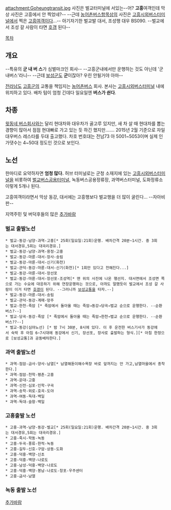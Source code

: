 attachment:Goheungtransit.jpg
사진은 벌교터미널에 서있는--어? '''고흥'''여객인데 막상 사진은 고흥에서 안 찍었네?-- --근데 [[농어촌버스]]항목상의 사진은 [[고흥시외버스터미널]]에서 찍은 [[고흥여객]]이다...--
아기자기한 벌교발 대서, 조성행 대우 BS090. --벌교에서 조성 갈 사람이 타면 [[호갱]] 된다--

[[목차]]

== 개요 ==
--특유의 '''군 내 버 스'''가 심벌마크인 회사--
--고흥군내에서만 운행하는 것도 아닌데 '군내버스'라니-- --근데 [[보성군]]도 '''군'''이잖아? 우린 안될거야 아마--

[[전라남도]] [[고흥군]]의 교통을 책임지는 [[농어촌버스]] 회사. 본사는 [[고흥시외버스터미널]] 내에 위치하고 있다. 배차 텀이 엄청 긴데다 일요일엔 '''버스가 쉰다'''.

== 차종 ==
[[보성교통|윗동네 버스회사]]와는 달리 현대차와 대우차가 골고루 있지만, 새 차 살 때 현대차를 뽑는 경향이 많아서 점점 현대빠로 가고 있는 듯 하긴 했지만....... 2015년 2월 기준으로 자일대우버스 레스타를 두대 출고했다. 
차호 번호대는 전남73 아 5001~5053이며 실제 인가댓수는 4~50대 정도인 것으로 보인다.

== 노선 ==
한마디로 요약하자면 '''엄청 많다.''' 허브 터미널로는 군청 소재지에 있는 [[고흥시외버스터미널]]을 비롯하여 [[벌교버스공용터미널]], 녹동버스공용정류장, 과역버스터미널, 도화정류소 이렇게 5개나 된다.

고흥여객이라면서 막상 동강, 대서에는 고흥행보다 벌교행을 더 많이 굴린다... --자아비판--

지역주민 및 버덕후들의 많은 [[추가바람]]

=== 벌교 출발노선 ===
 * 벌교-동강-남양-과역-고흥[* 25회(일요일:21회)운행. 배차간격 20분~1시간. 중 3회는 대서경유,5회는 대곡리경유.]
 * 벌교-동강-남양-과역-용정-고흥
 * 벌교-동강-마륜-대서-장사-송림
 * 벌교-동강-마륜-대서-신기(화천)
 * 벌교-관덕-동강-마륜-대서-신기(화천)[* 1회만 있다고 전해진다...]
 * 벌교-동강-마륜-대서-장선포
 * 벌교-동강-마륜-대서-장선포-조성역[* 맨 위의 사진에 나온 행선지. 대서면에서 조성면 쪽으로 가는 수요에 대응하기 위해 연장운행하는 것으로, 아까도 말했듯이 벌교에서 조성 갈 사람이 이거 타면 [[호갱]]이 된다. --그러니까 [[보성교통]]을 타자.--]
 * 벌교-동강-마륜-대서-송림
 * 벌교-관덕-동강-계매-망주
 * 벌교-한천-죽암 [* 죽암에서 돌아올 때는 죽암→동강→당곡→벌교 순으로 운행한다. --순환버스?--]
 * 벌교-당곡-동강-죽암 [* 죽암에서 돌아올 때는 죽암→한천→벌교 순으로 운행한다. --순환버스??--]
 * 벌교-동강(심야노선) [* 밤 7시 30분, 8시에 있다. 이 후 운전한 버스기사가 동강에서 숙박 후 아침 6~7시대에 동강에서 신기, 장선포, 장사로 출발하는 형식.][* 아침 한정으로 [보성교통]과 공동배차한다.]

=== 과역 출발노선 ===
 * 과역-점암-금사-양사-남열[* 남열해돋이해수욕장 바로 앞까지는 안 가고,남열마을에서 종착한다.]
 * 과역-점암-천학-평촌-고흥
 * 과역-운대-고흥
 * 과역-신전-심포-인학-구곡
 * 과역-송학-외로-호곡-도야
 * 과역-여동-독대-백일
 * 과역-독대-슬항-백일

=== 고흥출발 노선 ===
 * 고흥-과역-남양-동강-벌교[* 25회(일요일:21회)운행. 배차간격 20분~1시간. 중 3회는 대서경유,5회는 대곡리경유.]
 * 고흥-죽시-학동-녹동
 * 고흥-두곡-풍류-한적-녹동
 * 고흥-길두-신호-구암-상동-도화
 * 고흥-덕흥-백양-신초
 * 고흥-덕흥-백양-나로도
 * 고흥-남성-덕흥-백양-나로도
 * 고흥-덕흥-백양-봉남-나로도-창포-우주센터
 * 고흥-금사-남열

=== 녹동 출발 노선 ===

[[추가바람]]
